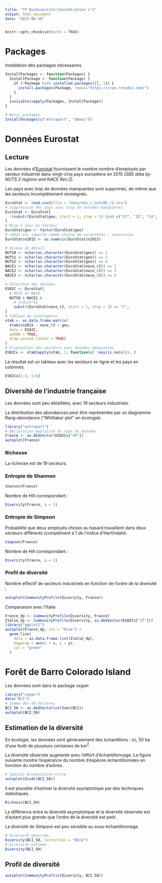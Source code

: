 ```yaml
---
title: "TP Biodiversité-Concentration n°1"
output: html_document
date: "2023-06-19"
---
```


```r
knitr::opts_chunk$set(echo = TRUE)
```

# Packages

Installation des packages nécessaires.

```r
InstallPackages <- function(Packages) {
  InstallPackage <- function(Package) {
    if (!Package %in% installed.packages()[, 1]) {
      install.packages(Package, repos="https://cran.rstudio.com/")
    }
  }
  invisible(sapply(Packages, InstallPackage))
}

# Basic packages
InstallPackages(c("entropart", "dbmss"))
```


# Données Eurostat

## Lecture

Les données d'[Eurostat](https://ec.europa.eu/eurostat/web/regions/data/database/) fournissent le nombre nombre d’employés par secteur industriel dans vingt-cinq pays européens en 2015 (_SBS data by NUTS 2 regions and NACE Rev.2_).

Les pays avec trop de données manquantes sont supprimés, de même que les secteurs incomplètement renseignés.

```r
EuroStat <- read.csv2(file = "data/sbs_r_nuts06_r2.csv")
# Suppression des pays avec trop de données manquantes
EuroStat <- EuroStat[
  !(substr(EuroStat$geo, start = 1, stop = 2) %in% c("CY", "IE", "LU", "MT", "SI")), 
]
# Mise à jour du facteur
EuroStat$geo <- factor(EuroStat$geo)
# n2015 est importé comme chaîne de caractères : conversion
EuroStat$n2015 <- as.numeric(EuroStat$n2015)

# Niveau de détail
NUTS0 <- nchar(as.character(EuroStat$geo)) == 2
NUTS1 <- nchar(as.character(EuroStat$geo)) == 3
NUTS2 <- nchar(as.character(EuroStat$geo)) == 4
NACE1 <- nchar(as.character(EuroStat$nace_r2)) == 1
NACE2 <- nchar(as.character(EuroStat$nace_r2)) == 3
NACE3 <- nchar(as.character(EuroStat$nace_r2)) == 4

# Sélection des données
ES02C <- EuroStat[
  # NUTS et NACE
  NUTS0 & NACE2 & 
    # Industrie
    substr(EuroStat$nace_r2, start = 1, stop = 1) == "C",
]
# Tableau de contingence
xtab <- as.data.frame.matrix(
  xtabs(n2015 ~ nace_r2 + geo, 
  data = ES02C, 
  addNA = TRUE, 
  drop.unused.levels = TRUE)
)
# Elimination des secteurs avec données manquantes
ES02Cx <- xtab[apply(xtab, 1, function(x) !any(is.na(x))), ]
```

Le résultat est un tableau avec les secteurs en ligne et les pays en colonnes.

```r
ES02Cx[1:4, 1:6]
```


## Diversité de l'industrie française

Les données sont peu détaillées, avec 19 secteurs industriels.

La distribution des abondances peut être représentée par un diagramme Rang-abondance ("Whittaker plot" en écologie).

```r
library("entropart")
# Déclaration explicite du type de données
France <- as.AbdVector(ES02Cx["FR"])
autoplot(France)
```



### Richesse

La richesse est de 19 secteurs.

### Entropie de Shannon

```r
Shannon(France)
```
Nombre de Hill correspondant :

```r
Diversity(France, q = 1)
```


### Entropie de Simpson

Probabilité que deux employés choisis au hasard travaillent dans deux secteurs différents (complément à 1 de l'indice d'Herfindahl).

```r
Simpson(France)
```
Nombre de Hill correspondant :

```r
Diversity(France, q = 2)
```


### Profil de diversité

Nombre effectif de secteurs industriels en fonction de l'ordre de la diversité :

```r
autoplot(CommunityProfile(Diversity, France))
```

Comparaison avec l'Italie

```r
France_dp <- CommunityProfile(Diversity, France)
Italie_dp <- CommunityProfile(Diversity, as.AbdVector(ES02Cx["IT"]))
library("ggplot2")
autoplot(France_dp, col = "blue") +
  geom_line(
    data = as.data.frame.list(Italie_dp), 
    mapping = aes(x = x, y = y),
    col = "green"
  )
```


# Forêt de Barro Colorado Island

Les données sont dans le package _vegan_

```r
library("vegan")
data("BCI")
# Somme des 50 hectares
BCI_50 <- as.AbdVector(colSums(BCI))
autoplot(BCI_50)
```

## Estimation de la diversité

En écologie, les données sont généralement des échantillons : ici, 50 ha d'une forêt de plusieurs centaines de km^2^.

La diversité observée augmente avec l'effort d'échantillonnage. 
La figure suivante montre l'espérance du nombre d'espèces échantillonnées en fonction du nombre d'arbres.

```r
# Species Accumulation Curve
autoplot(DivAC(BCI_50))
```

Il est possible d'estimer la diversité asymptotique par des techniques statistiques.

```r
Richness(BCI_50)
```

La différence entre la diversité asymptotique et la diversité observée est d'autant plus grande que l'ordre de la diversité est petit.

La diversité de Simpson est peu sensible au sous-échantillonnage.

```r
# Diversité observée
Diversity(BCI_50, Correction = "None")
# Diversité estimée
Diversity(BCI_50)
```

## Profil de diversité

```r
autoplot(CommunityProfile(Diversity, BCI_50))
```

